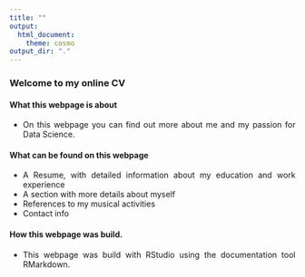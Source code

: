 ```yaml
---
title: "" 
output:
  html_document:
    theme: cosmo
output_dir: "."
---
```


<style>
body {
text-align: justify}
</style>

### **Welcome to my online CV** {.tabset .tabset-fade .tabset-pills}


#### What this webpage is about {.tabset}
* On this webpage you can find out more about me and my passion for Data Science.


#### What can be found on this webpage {.tabset}
* A Resume, with detailed information about my education and work experience
* A section with more details about myself
* References to my musical activities
* Contact info


#### How this webpage was build. {.tabset}
* This webpage was build with RStudio using the documentation tool RMarkdown.
